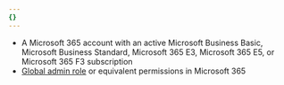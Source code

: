 ```yaml
---
{}
---
```


- A Microsoft 365 account with an active Microsoft Business Basic, Microsoft Business Standard, Microsoft 365 E3, Microsoft 365 E5, or Microsoft 365 F3 subscription
- [Global admin role](https://docs.microsoft.com/en-us/microsoft-365/admin/add-users/about-admin-roles?view=o365-worldwide#commonly-used-microsoft-365-admin-center-roles) or equivalent permissions in Microsoft 365
